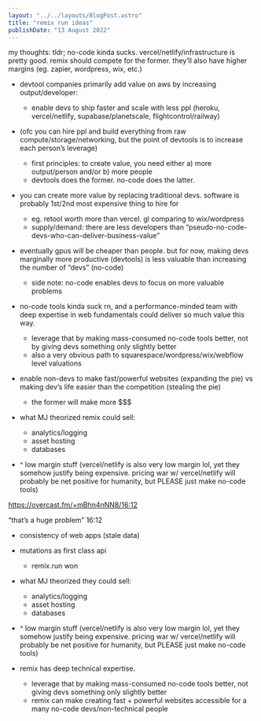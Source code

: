 ```yaml
---
layout: "../../layouts/BlogPost.astro"
title: "remix run ideas"
publishDate: "13 August 2022"
---
```



my thoughts:
tldr; no-code kinda sucks. vercel/netlify/infrastructure is pretty good. remix should compete for the former. they’ll also have higher margins (eg. zapier, wordpress, wix, etc.)

- devtool companies primarily add value on aws by increasing output/developer:
    - enable devs to ship faster and scale with less ppl (heroku, vercel/netlify, supabase/planetscale, flightcontrol/railway)

- (ofc you can hire ppl and build everything from raw compute/storage/networking, but the point of devtools is to increase each person’s leverage)
    - first principles: to create value, you need either a) more output/person and/or b) more people
    - devtools does the former. no-code does the latter.

- you can create more value by replacing traditional devs. software is probably 1st/2nd most expensive thing to hire for
    - eg. retool worth more than vercel. gl comparing to wix/wordpress
    - supply/demand: there are less developers than “pseudo-no-code-devs-who-can-deliver-business-value”

- eventually gpus will be cheaper than people. but for now, making devs marginally more productive (devtools) is less valuable than increasing the number of “devs” (no-code)
    - side note: no-code enables devs to focus on more valuable problems

- no-code tools kinda suck rn, and a performance-minded team with deep expertise in web fundamentals could deliver so much value this way. 
    - leverage that by making mass-consumed no-code tools better, not by giving devs something only slightly better
    - also a very obvious path to squarespace/wordpress/wix/webflow level valuations
- enable non-devs to make fast/powerful websites (expanding the pie) vs making dev’s life easier than the competition (stealing the pie)
    - the former will make more $$$

- what MJ theorized remix could sell:
    - analytics/logging
    - asset hosting
    - databases
- ^ low margin stuff (vercel/netlify is also very low margin lol, yet they somehow justify being expensive. pricing war w/ vercel/netlify will probably be net positive for humanity, but PLEASE just make no-code tools)

https://overcast.fm/+mBhn4nNN8/16:12

“that’s a huge problem” 16:12
- consistency of web apps (stale data)
- mutations as first class api
    - remix.run won
- what MJ theorized they could sell:
    - analytics/logging
    - asset hosting
    - databases
- ^ low margin stuff (vercel/netlify is also very low margin lol, yet they somehow justify being expensive. pricing war w/ vercel/netlify will probably be net positive for humanity, but PLEASE just make no-code tools)

- remix has deep technical expertise.
    - leverage that by making mass-consumed no-code tools better, not giving devs something only slightly better
    - remix can make creating fast + powerful websites accessible for a many no-code devs/non-technical people

